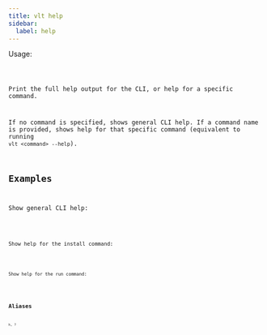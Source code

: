 ```yaml
---
title: vlt help
sidebar:
  label: help
---
```



Usage:

<Code code="$ vlt help [<command>]" title="Terminal" lang="bash" />

Print the full help output for the CLI, or help for a specific
command.

If no command is specified, shows general CLI help. If a command name
is provided, shows help for that specific command (equivalent to
running `vlt <command> --help`).

## Examples

Show general CLI help:

<Code code="$ vlt help" title="Terminal" lang="bash" />

Show help for the install command:

<Code code="$ vlt help install" title="Terminal" lang="bash" />

Show help for the run command:

<Code code="$ vlt help run" title="Terminal" lang="bash" />

## Aliases

```
h, ?
```
